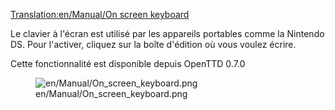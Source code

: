 [[Translation:en/Manual/On screen keyboard]]


Le clavier à l'écran est utilisé par les appareils portables comme la Nintendo DS. Pour l'activer, cliquez sur la boîte d'édition où vous voulez écrire.

Cette fonctionnalité est disponible depuis OpenTTD 0.7.0

[[File:en/Manual/On screen keyboard.png]]